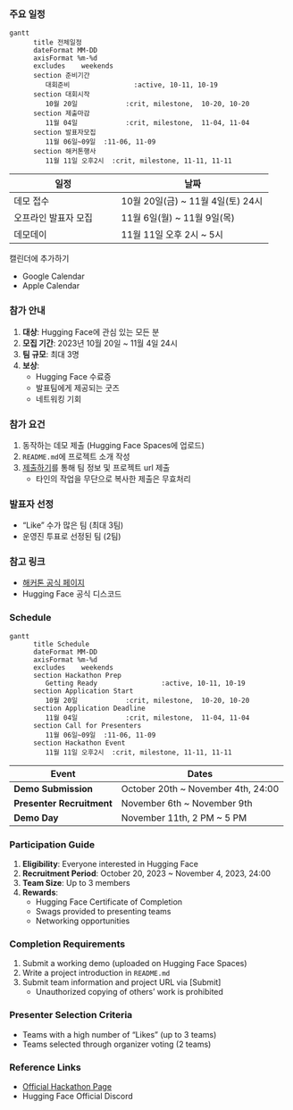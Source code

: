 ::: {.content-visible when-profile="korean"}
### 주요 일정

```mermaid
gantt
      title 전체일정
      dateFormat MM-DD
      axisFormat %m-%d
      excludes    weekends
      section 준비기간
         대회준비                :active, 10-11, 10-19
      section 대회시작
         10월 20일            :crit, milestone,  10-20, 10-20
      section 제출마감
         11월 04일            :crit, milestone,  11-04, 11-04
      section 발표자모집
         11월 06일~09일  :11-06, 11-09
      section 해커톤행사
         11월 11일 오후2시  :crit, milestone, 11-11, 11-11
```

| 일정                         | 날짜                                     |
|-----------------------------|-----------------------------------------|
| 데모 접수                  | 10월 20일(금) ~ 11월 4일(토) 24시                  |
| 오프라인 발표자 모집            | 11월 6일(월) ~ 11월 9일(목) |
| 데모데이                    | 11월 11일 오후 2시 ~ 5시           |

캘린더에 추가하기

- Google Calendar
- Apple Calendar

### 참가 안내

1. **대상**: Hugging Face에 관심 있는 모든 분
2. **모집 기간**: 2023년 10월 20일 ~ 11월 4일 24시
3. **팀 규모**: 최대 3명
4. **보상**: 
   - Hugging Face 수료증
   - 발표팀에게 제공되는 굿즈
   - 네트워킹 기회

### 참가 요건

1. 동작하는 데모 제출 (Hugging Face Spaces에 업로드)
2. `README.md`에 프로젝트 소개 작성
3. [제출하기](../submit.qmd)를 통해 팀 정보 및 프로젝트 url 제출
   - 타인의 작업을 무단으로 복사한 제출은 무효처리

### 발표자 선정

- "Like" 수가 많은 팀 (최대 3팀)
- 운영진 투표로 선정된 팀 (2팀)

### 참고 링크

- [해커톤 공식 페이지](http://huggingface.co/huggingface-hackathon-korea)
- Hugging Face 공식 디스코드

:::
::: {.content-visible when-profile="english"}
### Schedule
```mermaid
gantt
      title Schedule
      dateFormat MM-DD
      axisFormat %m-%d
      excludes    weekends
      section Hackathon Prep
         Getting Ready                :active, 10-11, 10-19
      section Application Start
         10월 20일            :crit, milestone,  10-20, 10-20
      section Application Deadline
         11월 04일            :crit, milestone,  11-04, 11-04
      section Call for Presenters
         11월 06일~09일  :11-06, 11-09
      section Hackathon Event
         11월 11일 오후2시  :crit, milestone, 11-11, 11-11
```

| Event | Dates |
| --- | --- |
| **Demo Submission** | October 20th ~ November 4th, 24:00 |
| **Presenter Recruitment** | November 6th ~ November 9th |
| **Demo Day** | November 11th, 2 PM ~ 5 PM |

### Participation Guide

1. **Eligibility**: Everyone interested in Hugging Face
2. **Recruitment Period**: October 20, 2023 ~ November 4, 2023, 24:00
3. **Team Size**: Up to 3 members
4. **Rewards**: 
   - Hugging Face Certificate of Completion
   - Swags provided to presenting teams
   - Networking opportunities

### Completion Requirements

1. Submit a working demo (uploaded on Hugging Face Spaces)
2. Write a project introduction in `README.md`
3. Submit team information and project URL via [Submit]
   - Unauthorized copying of others' work is prohibited

### Presenter Selection Criteria

- Teams with a high number of "Likes" (up to 3 teams)
- Teams selected through organizer voting (2 teams)

### Reference Links

- [Official Hackathon Page](http://huggingface.co/huggingface-hackathon-korea)
- Hugging Face Official Discord

:::
